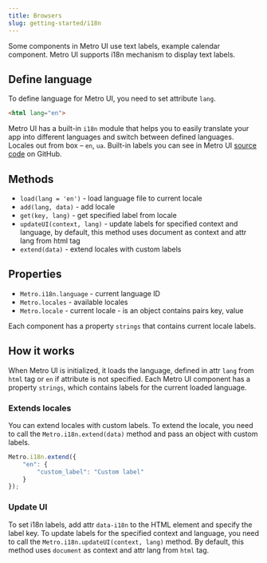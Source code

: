 ```yaml
---
title: Browsers
slug: getting-started/i18n
---
```



<Leader content="Metro UI ready for internationalization and localisation!"/>

Some components in Metro UI use text labels, example calendar component. Metro UI supports i18n mechanism to display text labels.

## Define language

To define language for Metro UI, you need to set attribute `lang`.

```html
<html lang="en">
```

Metro UI has a built-in `i18n` module that helps you to easily translate your app into different languages and switch between defined languages. 
Locales out from box – `en`, `ua`. Built-in labels you can see in Metro UI [source code](https://github.com/olton/Metro-UI-CSS/blob/master/source/i18n/en.js) on GitHub.

## Methods

+ `load(lang = 'en')` - load language file to current locale
+ `add(lang, data)` - add locale
+ `get(key, lang)` - get specified label from locale
+ `updateUI(context, lang)` - update labels for specified context and language, by default, this method uses document as context and attr lang from html tag
+ `extend(data)` - extend locales with custom labels

## Properties

+ `Metro.i18n.language` - current language ID
+ `Metro.locales` - available locales
+ `Metro.locale` - current locale - is an object contains pairs key, value

Each component has a property `strings` that contains current locale labels. 

## How it works

When Metro UI is initialized, it loads the language, defined in attr `lang` from `html` tag or `en` if attribute is not specified. 
Each Metro UI component has a property `strings`, which contains labels for the current loaded language. 

### Extends locales

You can extend locales with custom labels.
To extend the locale, you need to call the `Metro.i18n.extend(data)` method and pass an object with custom labels.

```javascript
Metro.i18n.extend({
    "en": {
        "custom_label": "Custom label"
    }
});
```

### Update UI

To set i18n labels, add attr `data-i18n` to the HTML element and specify the label key. 
To update labels for the specified context and language, you need to call the `Metro.i18n.updateUI(context, lang)` method. 
By default, this method uses `document` as context and attr lang from `html` tag.


